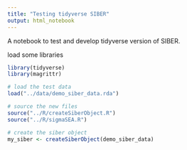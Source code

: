```yaml
---
title: "Testing tidyverse SIBER"
output: html_notebook
---
```



A notebook to test and develop tidyverse version of SIBER.


load some libraries

```r
library(tidyverse)
library(magrittr)
```



```r

# load the test data
load("../data/demo_siber_data.rda")

# source the new files
source("../R/createSiberObject.R")
source("../R/sigmaSEA.R")

# create the siber object
my_siber <- createSiberObject(demo_siber_data)




```

